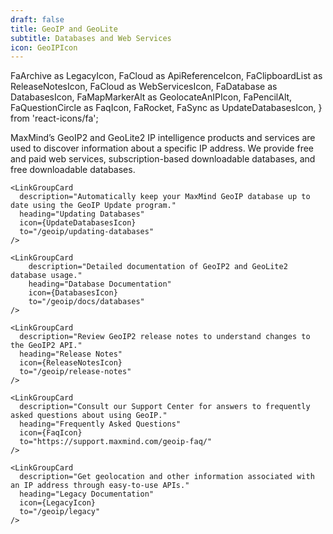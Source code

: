 ```yaml
---
draft: false
title: GeoIP and GeoLite
subtitle: Databases and Web Services
icon: GeoIPIcon
---
```


  FaArchive as LegacyIcon,
  FaCloud as ApiReferenceIcon,
  FaClipboardList as ReleaseNotesIcon,
  FaCloud as WebServicesIcon,
  FaDatabase as DatabasesIcon,
  FaMapMarkerAlt as GeolocateAnIPIcon,
  FaPencilAlt,
  FaQuestionCircle as FaqIcon,
  FaRocket,
  FaSync as UpdateDatabasesIcon,
} from 'react-icons/fa';


MaxMind’s GeoIP2 and GeoLite2 IP intelligence products and services are used to discover information about a specific IP address. We provide free and paid web services, subscription-based downloadable databases, and free downloadable
databases.

<GeoIPOverview />

<GeoLiteOverview />

<LinkGroupContainer>
  <LinkGroup heading="Guides">
    <LinkGroupCard
      description="Use MaxMind GeoIP databases, web services, or JavaScript client to geolocate an IP address."
      heading="Geolocate an IP"
      icon={GeolocateAnIPIcon}
      to="/geoip/geolocate-an-ip"
    />

    <LinkGroupCard
      description="Automatically keep your MaxMind GeoIP database up to date using the GeoIP Update program."
      heading="Updating Databases"
      icon={UpdateDatabasesIcon}
      to="/geoip/updating-databases"
    />
  </LinkGroup>
</LinkGroupContainer>

<LinkGroupContainer>
  <LinkGroup isCompact heading="Resources">
    <LinkGroupCard
        description="Detailed documentation of GeoIP2 and GeoLite2 web service usage."
        heading="Web Service Documentation"
        icon={ApiReferenceIcon}
        to="/geoip/docs/web-services"
    />

    <LinkGroupCard
        description="Detailed documentation of GeoIP2 and GeoLite2 database usage."
        heading="Database Documentation"
        icon={DatabasesIcon}
        to="/geoip/docs/databases"
    />

    <LinkGroupCard
      description="Review GeoIP2 release notes to understand changes to the GeoIP2 API."
      heading="Release Notes"
      icon={ReleaseNotesIcon}
      to="/geoip/release-notes"
    />

    <LinkGroupCard
      description="Consult our Support Center for answers to frequently asked questions about using GeoIP."
      heading="Frequently Asked Questions"
      icon={FaqIcon}
      to="https://support.maxmind.com/geoip-faq/"
    />

    <LinkGroupCard
      description="Get geolocation and other information associated with an IP address through easy-to-use APIs."
      heading="Legacy Documentation"
      icon={LegacyIcon}
      to="/geoip/legacy"
    />
  </LinkGroup>
</LinkGroupContainer>
